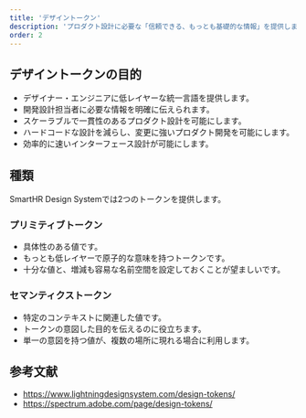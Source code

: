 ```yaml
---
title: 'デザイントークン'
description: 'プロダクト設計に必要な「信頼できる、もっとも基礎的な情報」を提供します。'
order: 2
---
```


## デザイントークンの目的
- デザイナー・エンジニアに低レイヤーな統一言語を提供します。
- 開発設計担当者に必要な情報を明確に伝えられます。
- スケーラブルで一貫性のあるプロダクト設計を可能にします。
- ハードコードな設計を減らし、変更に強いプロダクト開発を可能にします。
- 効率的に速いインターフェース設計が可能にします。

## 種類
SmartHR Design Systemでは2つのトークンを提供します。

### プリミティブトークン
- 具体性のある値です。
- もっとも低レイヤーで原子的な意味を持つトークンです。
- 十分な値と、増減も容易な名前空間を設定しておくことが望ましいです。

### セマンティクストークン
- 特定のコンテキストに関連した値です。
- トークンの意図した目的を伝えるのに役立ちます。
- 単一の意図を持つ値が、複数の場所に現れる場合に利用します。

## 参考文献
- https://www.lightningdesignsystem.com/design-tokens/
- https://spectrum.adobe.com/page/design-tokens/
